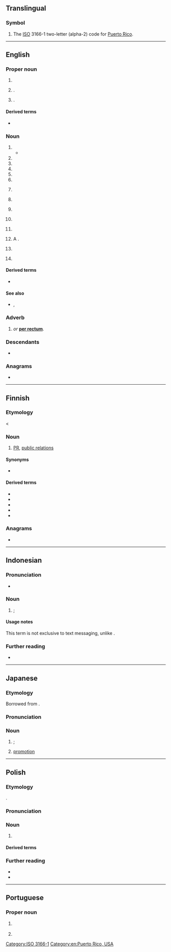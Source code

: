 {{also|pr|Pr|.pr|-pr-|P.R.|Pr.|pr.}}
{{character info|㏚}}
==Translingual==

===Symbol===
{{head|mul|symbol}}

# The [[ISO]] 3166-1 two-letter (alpha-2) code for [[Puerto Rico]].

[[Category:ISO 3166-1]]

----

==English==

===Proper noun===
{{en-proper noun}}

# {{initialism of|en|[[Port Republic]], [[New Jersey]]}}
# {{abbreviation of|en|[[Paraná]]}} {{place|en|state|c/Brazil}}.
# {{initialism of|en|[[Puerto Rico]]}} {{place|en|territory|c/USA}}.

====Derived terms====
* {{sense|Puerto Rico}} {{l|en|PRUSVI}}

===Noun===
{{en-noun|~}}

# {{initialism of|en|public relations}}
#* {{quote-journal|en|date=2021 January 27|author=Christian Wolmar|title=Little-used stations|journal=RAIL|issue=923|page=46|text=Well, let me reiterate them and then explain why, in my view, this response is bad '''PR'''.}} 
# {{initialism of|en|proportional representation}}
# {{initialism of|en|[[permanent]] [[residence]]}}
# {{initialism of|en|[[police]] [[report]]}}
# {{initialism of|en|[[personal]] [[representative]]}}
# {{initialism of|en|[[personal]] [[recognizance]] (bond)}}
# {{lb|en|sports}} {{initialism of|en|personal record}}
# {{lb|en|computing}} {{initialism of|en|[[pull]] [[request]]}}
# {{lb|en|tennis}} {{initialism of|en|[[protected]] [[ranking]]}}
# {{lb|en|protein}} {{initialism of|en|progesterone receptor}}
# {{lb|en|hematology}} {{initialism of|en|prothrombin ratio}}
# {{lb|en|medicine}} A {{l|en|PR interval}}.
# {{lb|en|electronics}} {{abbreviation of|en|preset}}
# {{lb|en|sports}} {{initialism of|en|[[Paralympic]] [[record]]}}

====Derived terms====
* {{sense|public relations}} {{l|en|PR-friendly}}

====See also====
* {{sense|prothrombin ratio}} {{l|en|PT}}, {{l|en|INR}}

===Adverb===
{{en-adv|-}}

# {{lb|en|medicine}} {{initialism of|en|per rectal|nodot=1}} ''or'' '''[[per rectum]]'''.

===Descendants===
* {{desc|ka|პიარი}}

===Anagrams===
* {{anagrams|en|a=pr|R/P|RP|Rp}}

[[Category:en:Puerto Rico, USA]]

----

==Finnish==

===Etymology===
< {{bor|fi|en|PR}}

===Noun===
{{fi-noun}}

# [[#English|PR]], [[public relations]] {{gloss|communication by a person or an organization with the purpose of creating a favorable public image}}

====Synonyms====
* {{l|fi|suhdetoiminta}}

====Derived terms====
* {{l|fi|PR-kampanja}}
* {{l|fi|PR-mies}}
* {{l|fi|PR-nainen}}
* {{l|fi|PR-osasto}}
* {{l|fi|PR-toimisto}}

===Anagrams===
* {{anagrams|fi|a=pr|r.p.|rp.}}

----

==Indonesian==

===Pronunciation===
* {{IPA|id|/pɛ.ɛr/}}

===Noun===
{{id-noun}}

# {{l|en|HW}}; {{abbreviation of|id|pekerjaan rumah|t=homework}}

====Usage notes====
This term is not exclusive to text messaging, unlike {{l|en|English}} {{m|en|HW}}.

===Further reading===
* {{R:KBBI Daring}}

----

==Japanese==

===Etymology===
Borrowed from {{bor|ja|en|PR|sort=ひーあーる''}}.

===Pronunciation===
{{ja-pron|ピーアール|acc=3}}

===Noun===
{{ja-noun|ピー%アール}}

# {{syn of|ja|パブリック・リレーションズ|tr=paburikku rirēshonzu||[[public relations]]}}; {{l|en|PR}}
# [[promotion]]

----

==Polish==
{{wp|lang=pl}}

===Etymology===
{{bor+|pl|en|PR}}.

===Pronunciation===
{{pl-p|pi-ar|h=P.R|a=LL-Q809 (pol)-Poemat-PR.wav}}

===Noun===
{{pl-noun|m-in|indecl=yes}}

# {{l|en|PR}} {{gl|communication by a person or an organization with the purpose of creating a favorable public image}}
#: {{syn|pl|public relations}}

====Derived terms====
{{col3|pl|title=nouns|PR-owiec|piarowiec}}
{{col3|pl|title=adjectives|PR-owski|piarowski}}

===Further reading===
* {{R:pl:WSJP}}
* {{R:pl:PWN}}

----

==Portuguese==

===Proper noun===
{{head|pt|proper noun}}

# {{lb|pt|Brazil}} {{abbreviation of|pt|Paraná}} {{gloss|Brazilian state}}
# {{initialism of|pt|[[presidente|Presidente]] da [[república|República]]}}